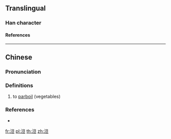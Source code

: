 {{character info/new}}
==Translingual==

===Han character===
{{Han char|rn=85|rad=水|as=05|sn=8|four=36112|canj=EAM|ids=⿰氵旦}}

====References====
{{Han ref|kx=0619.121|hdz=31584.011|uh=6CF9}}

----

==Chinese==
{{zh-forms}}

===Pronunciation===
{{zh-pron
|m=dǎn,dàn,2n=imitating Sichuanese
|m-s=dan3
|c=daan6
|cat=v
}}

===Definitions===
{{zh-hanzi}}

# {{lb|zh|Sichuanese}} to [[parboil]] (vegetables)
#: {{zh-x|把 豆芽 放 在 鍋 裡 泹 一下 撈 起來 涼拌。|Put the bean sprouts in the pot to '''parboil''' them, and scoop them out to prepare a cold salad.|M-S|tr=Ba3 dou4ya2 fang4 zai4 ko1 ni3 '''dan3''' i2ha4 nau1 qi3nai2 niang2ban4.}}

===References===
* {{R:yue:Multi-function Chinese Character Database}}

[[fr:泹]]
[[pl:泹]]
[[th:泹]]
[[zh:泹]]